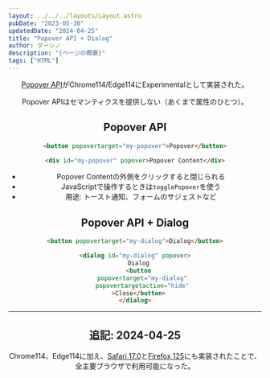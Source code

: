 ```yaml
---
layout: ../../../layouts/Layout.astro
pubDate: "2023-05-30"
updatedDate: "2024-04-25"
title: "Popover API + Dialog"
author: ダーシノ
description: "{ページの概要}"
tags: ["HTML"]
---
```



<Header {...frontmatter} />

[Popover API](https://developer.mozilla.org/en-US/docs/Web/API/Popover_API)がChrome114/Edge114にExperimentalとして実装された。

Popover APIはセマンティクスを提供しない（あくまで属性のひとつ）。

## Popover API

```html
<button popovertarget="my-popover">Popover</button>

<div id="my-popover" popover>Popover Content</div>
```

- Popover Contentの外側をクリックすると閉じられる
- JavaScriptで操作するときは`togglePopover`を使う
- 用途: トースト通知、フォームのサジェストなど


## Popover API + Dialog

```html
<button popovertarget="my-dialog">Dialog</button>

<dialog id="my-dialog" popover>
  Dialog
  <button
    popovertarget="my-dialog"
    popovertargetaction="hide"
  >Close</button>
</dialog>
```

---

## 追記: 2024-04-25

Chrome114、Edge114に加え、[Safari 17.0](https://ccsakura.slack.com/archives/CDZJ56D9B/p1695087920960039)と[Firefox 125](https://developer.mozilla.org/en-US/docs/Mozilla/Firefox/Releases/125)にも実装されたことで、全主要ブラウザで利用可能になった。
